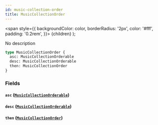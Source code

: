 ```yaml
---
id: music-collection-order
title: MusicCollectionOrder
---
```


<span
style={{
      backgroundColor: color,
      borderRadius: '2px',
      color: '#fff',
      padding: '0.2rem',
    }}>
{children}
</span>
);

No description

```graphql
type MusicCollectionOrder {
  asc: MusicCollectionOrderable
  desc: MusicCollectionOrderable
  then: MusicCollectionOrder
}
```

### Fields

#### `asc` ([`MusicCollectionOrderable`](/docs/schema/enums/music-collection-orderable))

#### `desc` ([`MusicCollectionOrderable`](/docs/schema/enums/music-collection-orderable))

#### `then` ([`MusicCollectionOrder`](/docs/schema/inputs/music-collection-order))
